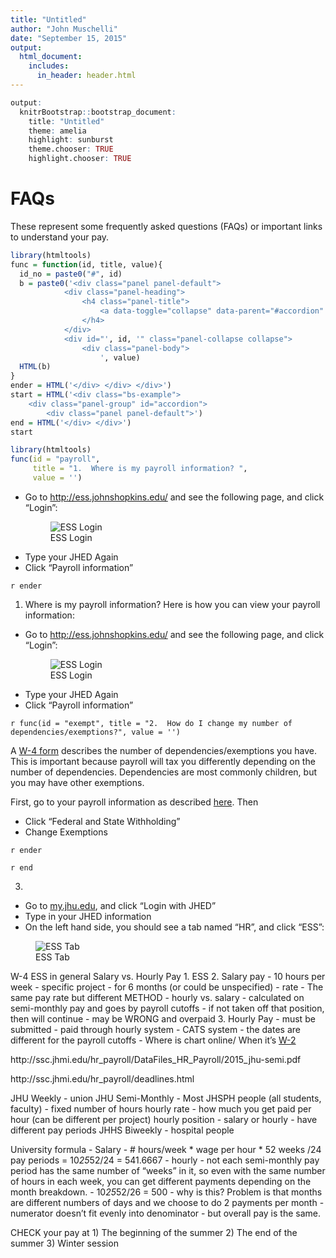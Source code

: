 ```yaml
---
title: "Untitled"
author: "John Muschelli"
date: "September 15, 2015"
output:
  html_document:
    includes:
      in_header: header.html
---
```


```r
output:
  knitrBootstrap::bootstrap_document:
    title: "Untitled"
    theme: amelia
    highlight: sunburst
    theme.chooser: TRUE
    highlight.chooser: TRUE
```


# FAQs
These represent some frequently asked questions (FAQs) or important links to understand your pay.  

```r
library(htmltools)
func = function(id, title, value){
  id_no = paste0("#", id)
  b = paste0('<div class="panel panel-default">
            <div class="panel-heading">
                <h4 class="panel-title">
                    <a data-toggle="collapse" data-parent="#accordion" href="', id_no, '">', title, '</a>
                </h4>
            </div>
            <div id="', id, '" class="panel-collapse collapse">
                <div class="panel-body">
                    ', value)
  HTML(b)
}
ender = HTML('</div> </div> </div>')
start = HTML('<div class="bs-example">
    <div class="panel-group" id="accordion">
        <div class="panel panel-default">')
end = HTML('</div> </div>')
start
```


```r
library(htmltools)
func(id = "payroll", 
     title = "1.  Where is my payroll information? ", 
     value = '')
```

- Go to [http://ess.johnshopkins.edu/](http://ess.johnshopkins.edu/) and see the following page, and click "Login": 
<div style="width:200px; height=200px">
![ESS Login](ESS_login.png)
</div>
- Type your JHED Again
- Click "Payroll information" 

`r ender`




1.  Where is my payroll information? 
Here is how you can view your payroll information:

- Go to [http://ess.johnshopkins.edu/](http://ess.johnshopkins.edu/) and see the following page, and click "Login": 
<div style="width:200px; height=200px">
![ESS Login](ESS_login.png)
</div>
- Type your JHED Again
- Click "Payroll information" 

`r func(id = "exempt", title = "2.  How do I change my number of dependencies/exemptions?", value = '')`

A [W-4 form](http://www.irs.gov/pub/irs-pdf/fw4.pdf) describes the number of dependencies/exemptions you have.  This is important because payroll will tax you differently depending on the number of dependencies.  Dependencies are most commonly children, but you may have other exemptions.  

First, go to your payroll information as described [here](#payroll).  Then 

- Click "Federal and State Withholding"
- Change Exemptions

`r ender`

`r end`


3.  

- Go to [my.jhu.edu](https://my.jh.edu/portal/web/jhupub/), and click "Login with JHED"
- Type in your JHED information
- On the left hand side, you should see a tab named "HR", and click "ESS":

![ESS Tab](ESS_tab.png)


W-4 
ESS in general
Salary vs. Hourly Pay
1.  ESS
2.  Salary pay
  - 10 hours per week
  - specific project 
  - for 6 months (or could be unspecified)
  - rate
  - The same pay rate but different METHOD - hourly vs. salary
    - calculated on semi-monthly pay and goes by payroll cutoffs
    - if not taken off that position, then will continue
        - may be WRONG and overpaid
3.  Hourly Pay
  - must be submitted
  - paid through hourly system
  - CATS system 
  - the dates are different for the payroll cutoffs
    - 
Where is chart online/
When it's 
[W-2](http://finance.jhu.edu/depts/tax/prtaxt.html)

http://ssc.jhmi.edu/hr_payroll/DataFiles_HR_Payroll/2015_jhu-semi.pdf

http://ssc.jhmi.edu/hr_payroll/deadlines.html

   

JHU Weekly - union
JHU Semi-Monthly - Most JHSPH people (all students, faculty)
  - fixed number of hours
  hourly rate - how much you get paid per hour (can be different per project)
  hourly position 
    - salary or hourly 
    - have different pay periods
JHHS Biweekly - hospital people
</div>
</div>
University formula
  - Salary
    - # hours/week  * wage per hour * 52 weeks /24 pay periods =
    10*25*52/24  = 541.6667
  - hourly
    - not each semi-monthly pay period has the same number of "weeks" in it, so even with the same number of hours in each week, you can get different payments depending on the month breakdown.
    - 10*25*52/26 = 500
  - why is this?  Problem is that months are different numbers of days and we choose to do 2 payments per month - numerator doesn't fit evenly into denominator
    - but overall pay is the same.


CHECK your pay at
1) The beginning of the summer
2) The end of the summer
3) Winter session


